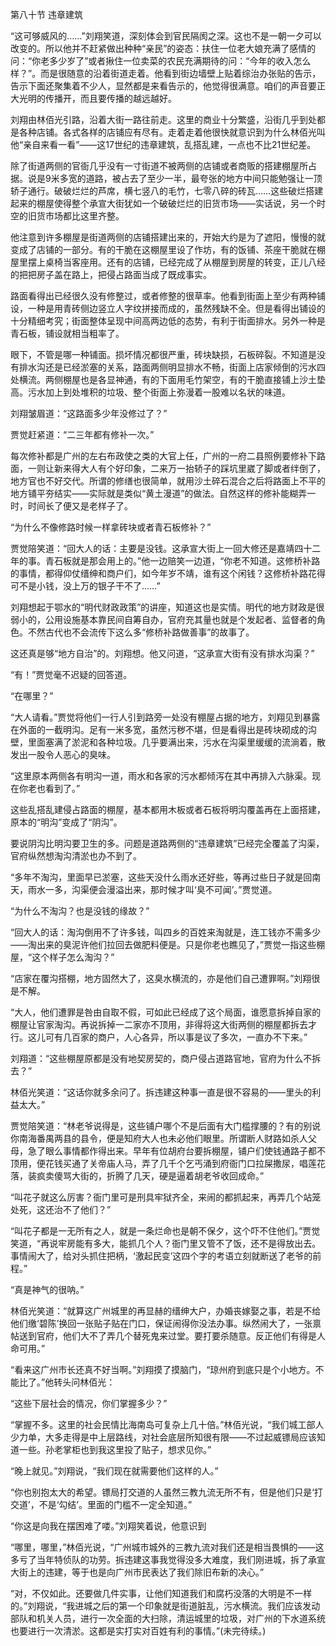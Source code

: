 

第八十节 违章建筑

“这可够威风的……”刘翔笑道，深刻体会到官民隔阂之深。这也不是一朝一夕可以改变的。所以他并不赶紧做出种种“亲民”的姿态：扶住一位老大娘充满了感情的问：“你老多少岁了”或者揪住一位卖菜的农民充满期待的问：“今年的收入怎么样？”。而是很随意的沿着街道走着。他看到街边墙壁上贴着综治办张贴的告示，告示下面还聚集着不少人，显然都是来看告示的，他觉得很满意。咱们的声音要正大光明的传播开，而且要传播的越远越好。

刘翔由林佰光引路，沿着大街一路往前走。这里的商业十分繁盛，沿街几乎到处都是各种店铺。各式各样的店铺应有尽有。走着走着他很快就意识到为什么林佰光叫他“亲自来看一看”――这17世纪的违章建筑，乱搭乱建，一点也不比21世纪差。

除了街道两侧的官衙几乎没有一寸街道不被两侧的店铺或者商贩的搭建棚屋所占据。说是9米多宽的道路，被占去了至少一半，最夸张的地方中间只能勉强让一顶轿子通行。破破烂烂的芦席，横七竖八的毛竹，七零八碎的砖瓦……这些破烂搭建起来的棚屋使得整个承宣大街犹如一个破破烂烂的旧货市场――实话说，另一个时空的旧货市场都比这里齐整。

他注意到许多棚屋是街道两侧的店铺搭建出来的，开始大约是为了遮阳，慢慢的就变成了店铺的一部分。有的干脆在这棚屋里设了作坊，有的饭铺、茶座干脆就在棚屋里摆上桌椅当客座用。还有的店铺，已经完成了从棚屋到房屋的转变，正儿八经的把把房子盖在路上，把侵占路面当成了既成事实。

路面看得出已经很久没有修整过，或者修整的很草率。他看到街面上至少有两种铺设，一种是用青砖侧边竖立人字纹拼接而成的，虽然残缺不全。但是看得出铺设的十分精细考究；街面整体呈现中间高两边低的态势，有利于街面排水。另外一种是青石板，铺设就相当粗率了。

眼下，不管是哪一种铺面。损坏情况都很严重，砖块缺损，石板碎裂。不知道是没有排水沟还是已经淤塞的关系，路面两侧明显排水不畅，街面上店家倾倒的污水四处横流。两侧棚屋也是各显神通，有的下面用毛竹架空，有的干脆直接铺上沙土垫高。污水加上到处堆积的垃圾、整个街面上弥漫着一股难以名状的味道。

刘翔皱眉道：“这路面多少年没修过了？”

贾觉赶紧道：“二三年都有修补一次。”

每次修补都是广州的左右布政使之类的大官上任，广州的一府二县照例要修补下路面，一则让新来得大人有个好印象，二来万一抬轿子的踩坑里崴了脚或者绊倒了，地方官也不好交代。所谓的修缮也很简单，就用沙土碎石混合之后将路面上不平的地方铺平夯结实――实际就是类似“黄土漫道”的做法。自然这样的修补能糊弄一时，时间长了便又是老样子了。

“为什么不像修路时候一样拿砖块或者青石板修补？”

贾觉陪笑道：“回大人的话：主要是没钱。这承宣大街上一回大修还是嘉靖四十二年的事。青石板就是那会用上的。”他一边赔笑一边道，“你老不知道。这修桥补路的事情，都得仰仗缙绅和商户们，如今年岁不靖，谁有这个闲钱？这修桥补路花得可不是小钱，没上万的银子干不了……”

刘翔想起于鄂水的“明代财政政策”的讲座，知道这也是实情。明代的地方财政是很弱小的，公用设施基本靠民间自筹自办，官府充其量也就是个发起者、监督者的角色。不然古代也不会流传下这么多“修桥补路做善事”的故事了。

这还真是够“地方自治”的。刘翔想。他又问道，“这承宣大街有没有排水沟渠？”

“有！”贾觉毫不迟疑的回答道。

“在哪里？”

“大人请看。”贾觉将他们一行人引到路旁一处没有棚屋占据的地方，刘翔见到暴露在外面的一截明沟。足有一米多宽，虽然污秽不堪，但是看得出是砖块砌成的沟壁，里面塞满了淤泥和各种垃圾。几乎要满出来，污水在沟渠里缓缓的流淌着，散发出一股令人恶心的臭味。

“这里原本两侧各有明沟一道，雨水和各家的污水都倾泻在其中再排入六脉渠。现在你老也看到了。”

这些乱搭乱建侵占路面的棚屋，基本都用木板或者石板将明沟覆盖再在上面搭建，原本的“明沟”变成了“阴沟”。

要说阴沟比明沟要卫生的多。问题是道路两侧的“违章建筑”已经完全覆盖了沟渠，官府纵然想淘沟清淤也办不到了。

“多年不淘沟，里面早已淤塞，这些天没什么雨水还好些，等再过些日子就是回南天，雨水一多，沟渠便会漫溢出来，那时候才叫‘臭不可闻’。”贾觉道。

“为什么不淘沟？也是没钱的缘故？”

“回大人的话：淘沟倒用不了许多钱，叫四乡的百姓来淘就是，连工钱亦不需多少――淘出来的臭泥许他们拉回去做肥料便是。只是你老也瞧见了，”贾觉一指这些棚屋，“这个样子怎么淘沟？”

“店家在覆沟搭棚，地方固然大了，这臭水横流的，亦是他们自己遭罪啊。”刘翔很是不解。

“大人，他们遭罪是咎由自取不假，可如此已经成了这个局面，谁愿意拆掉自家的棚屋让官家淘沟。再说拆掉一二家亦不顶用，非得将这大街两侧的棚屋都拆去才行。这儿可有几百家的商户，人心各异，所以事是议了多次，一直办不下来。”

刘翔道：“这些棚屋原都是没有地契房契的，商户侵占道路官地，官府为什么不拆去？”

林佰光笑道：“这话你就多余问了。拆违建这种事一直是很不容易的――里头的利益太大。”

贾觉陪笑道：“林老爷说得是，这些铺户哪个不是后面有大门槛撑腰的？有的别说你南海番禺两县的县令，便是知府大人也未必他们眼里。所谓断人财路如杀人父母，急了眼么事情都作得出来。早年有位胡府台要拆棚屋，铺户们使钱通路子都不顶用，便花钱买通了关帝庙人马，弄了几千个乞丐涌到府衙门口拉屎撒尿，唱莲花落，装疯卖傻骂大街的，折腾了几天，硬是逼着胡老爷收回成命。”

“叫花子就这么厉害？衙门里可是刑具牢狱齐全，来闹的都抓起来，再弄几个站笼处死，这还治不了他们？”

“叫花子都是一无所有之人，就是一条烂命也是朝不保夕，这个吓不住他们。”贾觉笑道，“再说牢房能有多大，能抓几个人？衙门里又管不了饭，还不是得放出去。事情闹大了，给对头抓住把柄，‘激起民变’这四个字的考语立刻就断送了老爷的前程。”

“真是神气的很呐。”

林佰光笑道：“就算这广州城里的再显赫的缙绅大户，办婚丧嫁娶之事，若是不给他们缴‘碧陈’换回一张贴子贴在门口，保证闹得你没法办事。纵然闹大了，一张禀帖送到官府，他们大不了弄几个替死鬼来过堂。要打要杀随意。反正他们有得是人命可用。”

“看来这广州市长还真不好当啊。”刘翔摸了摸脑门，“琼州府到底只是个小地方。不能比了。”他转头问林佰光：

“这些下层社会的情况，你们掌握多少？”

“掌握不多。这里的社会民情比海南岛可复杂上几十倍。”林佰光说，“我们城工部人少力单，大多走得是中上层路线，对社会底层所知很有限――不过起威镖局应该知道一些。孙老掌柜也到我这里投了贴子，想求见你。”

“晚上就见。”刘翔说，“我们现在就需要他们这样的人。”

“你也别抱太大的希望。镖局打交道的人虽然三教九流无所不有，但是他们只是‘打交道’，不是‘勾结’。里面的门槛不一定全知道。”

“你这是向我在摆困难了喽。”刘翔笑着说，他意识到

“哪里，哪里，”林佰光说，“广州城市城外的三教九流对我们还是相当畏惧的――这多亏了当年特侦队的功劳。拆违建这事我觉得没多大难度，我们刚进城，拆了承宣大街上的违建，等于也是向广州市民表达了我们除旧布新的决心。”

“对，不仅如此。还要做几件实事，让他们知道我们和腐朽没落的大明是不一样的。”刘翔说，“我进城之后的第一个印象就是街道脏乱，污水横流。我们应该发动部队和机关人员，进行一次全面的大扫除，清运城里的垃圾，对广州的下水道系统也要进行一次清淤。这都是实打实对百姓有利的事情。”(未完待续。)

